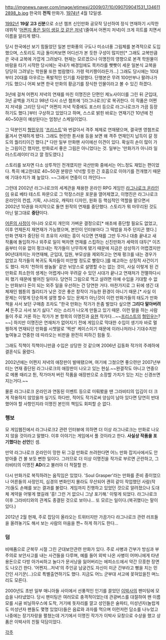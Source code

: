 http://imgnews.naver.com/image/etimesi/2009/07/10/090709041531_1346112898_b.jpg
한국의 '''전직''' 만화가. [[1974년]] 4월 12일생.

[[1992년]] '''19살 고3 신분'''으로 소년 챔프 신인만화 공모작 당선하여 정식 연재하기 시작한 데뷔작 '[[어쩐지 좋은 일이 생길 것 같은 저녁]]'(줄여서 어쩐지 저녁)이 크게 히트를 치면서 이름을 알리게 됐다. 

당시 한국에선 보기 힘들었던 일본 만화풍의 구도나 미소녀풍 그림체를 본격적으로 도입했으며, 스토리도 지금 돌이켜보면 어디선가 본 듯한 구성이 많지만[* 그래도 교복만큼은 국내 교복에 가깝게 그려놨다. 현재는 모르겠으나 이명진의 영향으로 본격 학원물이 바람을 타기 시작한 당시에는 국내가 배경임에도 목카라를 빳빳이 세운 일본식 교복을 당당히 그려넣는 학원물 또한 범람했다. 가령 럭키짱이라든가...] 그래도 당시에는 10대부터 20대를 아우르는 폭발적인 인기를 자랑했다. 단행본은 무려 100만부나 팔려나가기도 했으니 어찌 보면 한국 만화의 황금기를 장식한 인물이라고 볼 수 있긴 하겠다. 

3년에 걸쳐 어쩐지 저녁의 연재를 마친 이명진은 단편인 제노사이더를 그린 뒤 군입대, 3년 공백을 가지고 98년 다시 소년 챔프에 '[라그나로크]'로 복귀한다. 이 작품은 어쩐지 저녁을 그리던 당시[* 어쩐지 저녁 작중에도 포스터 등으로 라그나로크가 가끔 등장하기도 했다.]부터 구상하고 있었다고 하며, 스스로 밝힌 바로는 연재기간 10년에 전 40~50권이 예상된다는 엄청난 스케일이었다.

그 덕분인지 [[형민우]]의 '[[프리스트]]'와 번갈아서 격주 체제로 연재됐으며, 결국엔 영챔프로 옮겨서 연재하게 됐다. 그래도 현란한 톤사용 등을 보면 왜 격주 연재인지 납득이 갈 정도의 퀄리티이긴 했다.[* 다만 일부 만화팬 사이에선 이견이 있다. 확실히 손이 많이 가는 그림이긴 했지만, 만화로서 좋은 그림은 아니었다는 것. 일부는 '만화가가 아니라 일러스트레이터'라고 깔 정도였다.]

스토리를 보자면 다소 상투적인 전개였지만 국산만화 중에서는 어느정도 재밌는 편이었다. 특히 예고한대로 40~50권 분량은 넉넉할 듯한 긴 호흡으로 이야기를 전개했기 때문에 기대수치가 꽤 높았다. ~~그래서 연중이 더 까인다~~

그런데 2002년 라그나로크의 세계관을 채용한 온라인 RPG 게임인 [[라그나로크 온라인]]이 유료 베타 테스트 파문으로 그 막장스러운 포문을 열어제꼈고, 이명진은 라그나로크 온라인의 컨셉, 기획, 시나리오, 캐릭터 디자인, 원화 등 핵심적인 역할을 맡으면서 2002년 10권을 마지막으로 돌연 원작의 연재를 중단했다. 스토리가 뭐 마무리된 것도 아닌 말그대로 '''중단'''이다.

[[어른의 사정]]이 아니라 오로지 개인의 가벼운 결정으로[* 애초에 중단할 필요도 없었고, 이후 언제든지 재연재가 가능했으며, 본인이 인터뷰마다 그 떡밥을 자주 던지곤 했다.] 만화 연재가 중단된 이 초유의 사태는 흥이 식으면 연재를 그만 두거나 대충 끝내고 새 작품에 돌입하거나 외주로 일이 벅차면 연재를 스킵하는 신진만화가 세력의 대두[* 이즈음부터 이유 없이 펑크내는 작가들이 난무하게 됐기 때문에 지금은 상상하기 어렵겠지만 90년대까지는 자연재해, 군입대, 입원, 부모상을 제외하고는 연재 펑크를 내는 경우가 없었고 작가들의 복귀도 독자들이 미안할 정도로 빨랐다.]를 예고하는 상징적 사건이기도 했다. 마치 '천하의 쌍놈들' 같은 뉘앙스로 설명할 수는 없는 것이, 사실 이렇게 된 건 만화로 최소한의 생계는 어렵게나마 꾸려갈 수 있던 시대가 끝나고 연재처가 전멸하다시피 했기 때문에 벌어진 일이다. 당연히 그림으로 먹고 살려면 아예 수입을 기대할 수 없는 만화보다 돈이 되는 외주 일을 우선하는 건 당연한 거다. 마찬가지로 그 뒤에 생긴 대체재인 웹툰의 퀄리티가 낮은 것은 좋은 창작이 가능한 환경이 아니기 때문.[* 사실 이 문제는 이렇게 단순하게 설명 할수 있는 문제가 아닌것이 이런 만화가들의 태도가 만화책을 사서 보던 구매층 조차도 "한국 만화는 작가가 돈좀 벌었다 싶으면 '''그리다 말아버려서''' 돈주고 사서 보기 싫다." 라는 소리가 나오게 만들고 있기 때문. 이런 말을 하는 사람들이 주로 거론 하는 작가가 본 항목의 이명진과 [[유현]] 작가다...~~[[프리스트]]의 [[형민우]]는?~~] 하지만 이명진은 연재처가 없어지기 전에 게임으로 막대한 수입이 생기자 바로 멀쩡하게 연재되던 만화를 시쳇말로 '찍싼' 케이스이기 때문에 이러나저러나 기대수치만 높여놓고 연중한 데 따라오는 비판을 완전히 피하긴 힘들 듯.

그래도 직책이 직책이니만큼 수입은 상당한 것 같으며 2006년 김동화 작가의 주례하에 결혼식도 올렸다.

2002년에는 어쩐지 저녁의 애장판이 발매됐으며, 여기에 그쳤으면 좋으련만 2007년부터는 연재 중단된 라그나로크의 애장판이 나오고 있는 현실.~~완결작도 아니고 연중으로 메롱 때리고 튄, 작가마저 버린 작품을 애장판으로 소장할 가치가 있는 지는 신경쓰면 지는거다.~~ 

물론 라그나로크 온라인과 연동된 이벤트 등으로 미뤄봤을 땐 그라비티의 입김이 더 크게 작용하지 않았을까 싶기도 하다만, 적어도 작가로써 양심이 남아 있다면 당연히 반대했어야 할 사항인지라 이명진 본인의 책임도 회피할 순 없다. 

=== 행보 ===
모 게임웹진에서 라그나로크2 관련 인터뷰에 의하면 더 이상 라그나로크는 만화로 나오지 않을 것이라고 말했다. 이후 이야기는 게임에서 풀 것이라고 한다. '''사실상 작품을 포기했다는 선언'''인 셈.

만약 라그나로크 온라인이 망한 뒤 그걸 만화로 쓰려한다면 어느 만화 잡지사에서도 안 받아줄 건 불 보듯 뻔한 일이다. 그러므로 더 이상 이명진을 작가로 부르면 곤란하고, 그라비티의 이명진 '''AD'''라고 불러야 더 적절할 판.

다시 만화가로 복직하려는 움직임은 있었다. 'Soul Grasper'라는 만화를 준비 중이었으나 어른들의 사정인지, 심경의 변화인지 몰라도 무산되어 괜히 같이 작업했던 사람(작가)들도 손해를 보는 결과를 불렀다. 게임까지 진행하고 있었던 것으로 알려졌으나 도대체 계약을 어떻게 했길래 '흥! 그런 거 없으니 그냥 포기해.' 이렇게 되었다. 라그나로크 이후 그라비티와의 관계도 종결된 것으로 보이나... 또 모르는 일이다.(복귀했다는 말이 있다.)

2012년 2월 현재, 주로 잡담이 올라오는 트위터지만 가끔가다 라그나로크 관련 러프들을 올려놓기도 해서 보는 사람의 마음을 짠~ 하게 하기도 한다...

=== 덤 ===
비매품으로 군복무 시절 그린 군대보안관련 만화가 있다. 주로 사병과 간부가 방심과 부주의로 보안사고를 내는 사건들을 다루며, 예를 들어 외박 나온 사병이 어머니에게 타낸 용돈으로 다방 아가씨하고 놀다가 문서낭을 잃어버리는 에피소드에서 약간 므흣한 장면도 나오긴 한다. '어쩐지…저녁'의 주인공 남궁건도 자신이 미군 간부라고 뻥을 치는 민간인 사기꾼(…)으로 특별출연하기도 했다. 지금도 어느 군부대 서고에 꽂혀있을진 며느리도 모른다.

2000년도 초반 일부 매니아들 사이에서 선풍적인 인기를 끌었던 [[이박사]]의 팬미팅에 모습을 나타냈었다. 당시 팬미팅은 여러모로 충격적이었는데 관광버스를 대절하여 왠 이름모를 시골 비닐하우스에 도착,  거기에 돗자리를 깔고 성인들은 술파티, 미성년자(놀랍게도 미성년자 팬들도 몇명 있었다)들은 음료와 과자를 먹으며 이런저런 담소를 나누었고 나중에는 장기자랑을 펼쳤는데 거기에서 이명진 작가가 이박사 모창으로 수상을 했고 상품은 이박사의 친필 덕담이었다.
  
[[각주]]

